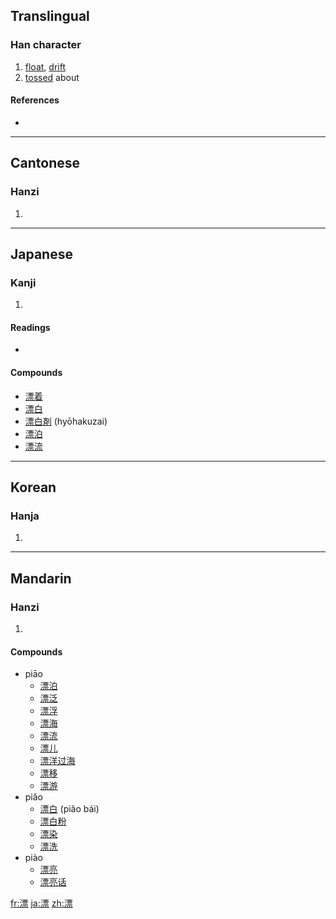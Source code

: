 ==Translingual==

===Han character===
{{Han char|rn=85|rad=水|as=11|sn=14|four=3119<sub>1</sub>|canj=水一田火 (EMWF)|ids=⿰[[氵]][[票]]}}

# [[float]], [[drift]]
# [[toss]]ed about

====References====
* {{Han ref|kx=0644.220|dkj=18102|dj=1053.010|hdz=31720.010|uh=6F02|ud=28418|bh=BA7D|bd=47741}}

----

==Cantonese==

===Hanzi===
{{yue-hanzi|jyut=|y=piu1, piu3}}

# {{defn|Cantonese|sort=水11}}

----

==Japanese==

===Kanji===
{{ja-kanji|grade=c|rs=水11}}

# {{defn|Japanese|sort=水11}}

====Readings====
* {{ja-readings|on=[[ひょう]] (hyō)|kun=[[ただよう]] (tadayou)}}

====Compounds====
* [[漂着]]
* [[漂白]]
* [[漂白剤]] (hyōhakuzai)
* [[漂泊]]
* [[漂流]]

----

==Korean==

===Hanja===
{{ko-hanja|hangeul=표|eumhun=|rv=pyo|mr=p'yo|y=phyo}}

# {{defn|Korean|sort=水11}}

----

==Mandarin==

===Hanzi===
{{cmn-hanzi|pin=[[piāo]] ([[piao1]]), [[piǎo]] ([[piao3]]), [[piào]] ([[piao4]])|wg=p'iao<sup>1</sup>, p'iao<sup>3</sup>, p'iao<sup>4</sup>}}

# {{defn|Mandarin|sort=水11}}

====Compounds====
* piāo
** [[漂泊]]
** [[漂泛]]
** [[漂浮]]
** [[漂海]]
** [[漂流]]
** [[漂儿]]
** [[漂洋过海]]
** [[漂移]]
** [[漂游]]
* piǎo
** [[漂白]] (piǎo bái)
** [[漂白粉]]
** [[漂染]]
** [[漂洗]]
* piào
** [[漂亮]]
** [[漂亮话]]

[[fr:漂]]
[[ja:漂]]
[[zh:漂]]